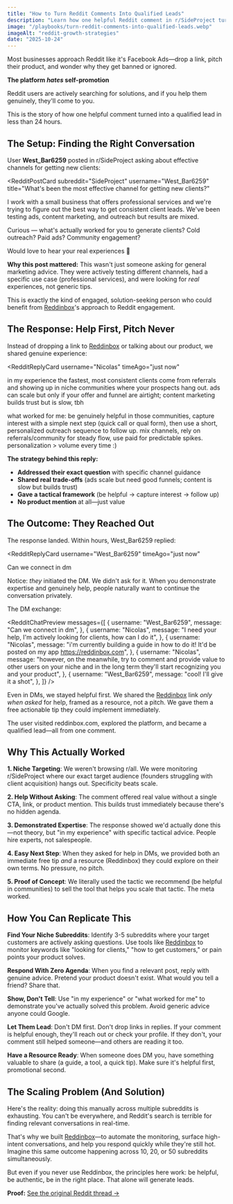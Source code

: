 ```yaml
---
title: "How to Turn Reddit Comments Into Qualified Leads"
description: "Learn how one helpful Reddit comment in r/SideProject turned into a qualified lead through authentic engagement without sales pitches."
image: "/playbooks/turn-reddit-comments-into-qualified-leads.webp"
imageAlt: "reddit-growth-strategies"
date: "2025-10-24"
---
```


Most businesses approach Reddit like it's Facebook Ads—drop a link, pitch their product, and wonder why they get banned or ignored.

**The platform *hates* self-promotion**

Reddit users are actively searching for solutions, and if you help them genuinely, they'll come to you.

This is the story of how one helpful comment turned into a qualified lead in less than 24 hours.

## The Setup: Finding the Right Conversation

User **West_Bar6259** posted in r/SideProject asking about effective channels for getting new clients:

<RedditPostCard
  subreddit="SideProject"
  username="West_Bar6259"
  title="What's been the most effective channel for getting new clients?"
>
  I work with a small business that offers professional services and we're trying to figure out the best way to get consistent client leads. We've been testing ads, content marketing, and outreach but results are mixed.

  Curious — what's actually worked for you to generate clients? Cold outreach? Paid ads? Community engagement?

  Would love to hear your real experiences 🙌
</RedditPostCard>

**Why this post mattered:** This wasn't just someone asking for general marketing advice. They were actively testing different channels, had a specific use case (professional services), and were looking for *real* experiences, not generic tips.

This is exactly the kind of engaged, solution-seeking person who could benefit from [Reddinbox](/)&apos;s approach to Reddit engagement.

## The Response: Help First, Pitch Never

Instead of dropping a link to [Reddinbox](/) or talking about our product, we shared genuine experience:

<RedditReplyCard
  username="Nicolas"
  timeAgo="just now"
>
  in my experience the fastest, most consistent clients come from referrals and showing up in niche communities where your prospects hang out. ads can scale but only if your offer and funnel are airtight; content marketing builds trust but is slow, tbh

  what worked for me: be genuinely helpful in those communities, capture interest with a simple next step (quick call or qual form), then use a short, personalized outreach sequence to follow up. mix channels, rely on referrals/community for steady flow, use paid for predictable spikes. personalization > volume every time :)
</RedditReplyCard>

**The strategy behind this reply:**
- **Addressed their exact question** with specific channel guidance
- **Shared real trade-offs** (ads scale but need good funnels; content is slow but builds trust)
- **Gave a tactical framework** (be helpful → capture interest → follow up)
- **No product mention** at all—just value

## The Outcome: They Reached Out

The response landed. Within hours, West_Bar6259 replied:

<RedditReplyCard
  username="West_Bar6259"
  timeAgo="just now"
>
Can we connect in dm
</RedditReplyCard>

Notice: *they* initiated the DM. We didn't ask for it. When you demonstrate expertise and genuinely help, people naturally want to continue the conversation privately.

The DM exchange:

<RedditChatPreview
  messages={[
    {
      username: "West_Bar6259",
      message: "Can we connect in dm",
    },
    {
      username: "Nicolas",
      message: "I need your help, I'm actively looking for clients, how can I do it",
    },
    {
      username: "Nicolas",
      message: "i'm currently building a guide in how to do it! It'd be posted on my app https://reddinbox.com",
    },
    {
      username: "Nicolas",
      message: "however, on the meanwhile, try to comment and provide value to other users on your niche and in the long term they'll start recognizing you and your product",
    },
    {
      username: "West_Bar6259",
      message: "cool! I'll give it a shot",
    },
  ]}
/>

Even in DMs, we stayed helpful first. We shared the [Reddinbox](/) link *only when asked* for help, framed as a resource, not a pitch. We gave them a free actionable tip they could implement immediately.

The user visited reddinbox.com, explored the platform, and became a qualified lead—all from one comment.

## Why This Actually Worked

**1. Niche Targeting**: We weren't browsing r/all. We were monitoring r/SideProject where our exact target audience (founders struggling with client acquisition) hangs out. Specificity beats scale.

**2. Help Without Asking**: The comment offered real value without a single CTA, link, or product mention. This builds trust immediately because there's no hidden agenda.

**3. Demonstrated Expertise**: The response showed we'd actually done this—not theory, but "in my experience" with specific tactical advice. People hire experts, not salespeople.

**4. Easy Next Step**: When they asked for help in DMs, we provided both an immediate free tip *and* a resource (Reddinbox) they could explore on their own terms. No pressure, no pitch.

**5. Proof of Concept**: We literally used the tactic we recommend (be helpful in communities) to sell the tool that helps you scale that tactic. The meta worked.

## How You Can Replicate This

**Find Your Niche Subreddits**: Identify 3-5 subreddits where your target customers are actively asking questions. Use tools like [Reddinbox](/) to monitor keywords like &quot;looking for clients,&quot; &quot;how to get customers,&quot; or pain points your product solves.

**Respond With Zero Agenda**: When you find a relevant post, reply with genuine advice. Pretend your product doesn't exist. What would you tell a friend? Share that.

**Show, Don't Tell**: Use "in my experience" or "what worked for me" to demonstrate you've actually solved this problem. Avoid generic advice anyone could Google.

**Let Them Lead**: Don't DM first. Don't drop links in replies. If your comment is helpful enough, they'll reach out or check your profile. If they don't, your comment still helped someone—and others are reading it too.

**Have a Resource Ready**: When someone does DM you, have something valuable to share (a guide, a tool, a quick tip). Make sure it's helpful first, promotional second.

## The Scaling Problem (And Solution)

Here's the reality: doing this manually across multiple subreddits is exhausting. You can't be everywhere, and Reddit's search is terrible for finding relevant conversations in real-time.

That&apos;s why we built [Reddinbox](/)—to automate the monitoring, surface high-intent conversations, and help you respond quickly while they&apos;re still hot. Imagine this same outcome happening across 10, 20, or 50 subreddits simultaneously.

But even if you never use Reddinbox, the principles here work: be helpful, be authentic, be in the right place. That alone will generate leads.

**Proof:** [See the original Reddit thread →](https://www.reddit.com/r/SideProject/comments/1oe8rjv/comment/nl0uz1b/?context=1)
